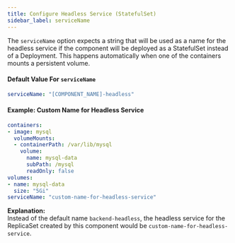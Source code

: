 ```yaml
---
title: Configure Headless Service (StatefulSet)
sidebar_label: serviceName
---
```


The `serviceName` option expects a string that will be used as a name for the headless service if the component will be deployed as a StatefulSet instead of a Deployment. This happens automatically when one of the containers mounts a persistent volume.

#### Default Value For `serviceName`
```yaml
serviceName: "[COMPONENT_NAME]-headless"
```

#### Example: Custom Name for Headless Service
```yaml
containers:
- image: mysql
  volumeMounts:
  - containerPath: /var/lib/mysql
    volume:
      name: mysql-data
      subPath: /mysql
      readOnly: false
volumes:
- name: mysql-data
  size: "5Gi"
serviceName: "custom-name-for-headless-service"
```
**Explanation:**  
Instead of the default name `backend-headless`, the headless service for the ReplicaSet created by this component would be `custom-name-for-headless-service`.
